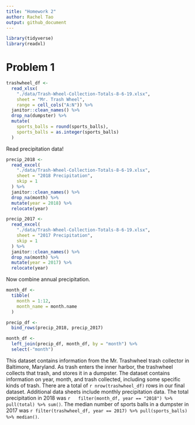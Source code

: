 ```yaml
---
title: "Homework 2"
author: Rachel Tao
output: github_document
---
```


```r
library(tidyverse)
library(readxl)
```

# Problem 1

```r
trashwheel_df <- 
  read_xlsx(
    "./data/Trash-Wheel-Collection-Totals-8-6-19.xlsx",
    sheet = "Mr. Trash Wheel",
    range = cell_cols("A:N")) %>% 
  janitor::clean_names() %>% 
  drop_na(dumpster) %>% 
  mutate(
    sports_balls = round(sports_balls),
    sports_balls = as.integer(sports_balls)
  )
```

Read precipitation data!

```r
precip_2018 <- 
  read_excel(
    "./data/Trash-Wheel-Collection-Totals-8-6-19.xlsx",
    sheet = "2018 Precipitation",
    skip = 1
  ) %>% 
  janitor::clean_names() %>% 
  drop_na(month) %>% 
  mutate(year = 2018) %>% 
  relocate(year)

precip_2017 <- 
  read_excel(
    "./data/Trash-Wheel-Collection-Totals-8-6-19.xlsx",
    sheet = "2017 Precipitation",
    skip = 1
  ) %>% 
  janitor::clean_names() %>% 
  drop_na(month) %>% 
  mutate(year = 2017) %>% 
  relocate(year)
```

Now combine annual precipitation.

```r
month_df <- 
  tibble(
    month = 1:12,
    month_name = month.name
  )

precip_df <- 
  bind_rows(precip_2018, precip_2017) 

month_df <- 
  left_join(precip_df, month_df, by = "month") %>% 
  select(-"month")

```

This dataset contains information from the Mr. Trashwheel trash collector in Baltimore, Maryland. As trash enters the inner harbor, the trashwheel collects that trash, and stores it in a dumpster. The dataset contains information on year, month, and trash collected, including some specific kinds of trash. There are a total of `r nrow(trashwheel_df)` rows in our final dataset. Additional data sheets include monthly precipitation data. The total precipitation in 2018 was `r   filter(month_df, year == "2018") %>% pull(total) %>% sum()`. The median number of sports balls in a dumpster in 2017 was `r filter(trashwheel_df, year == 2017) %>% pull(sports_balls) %>% median()`.

